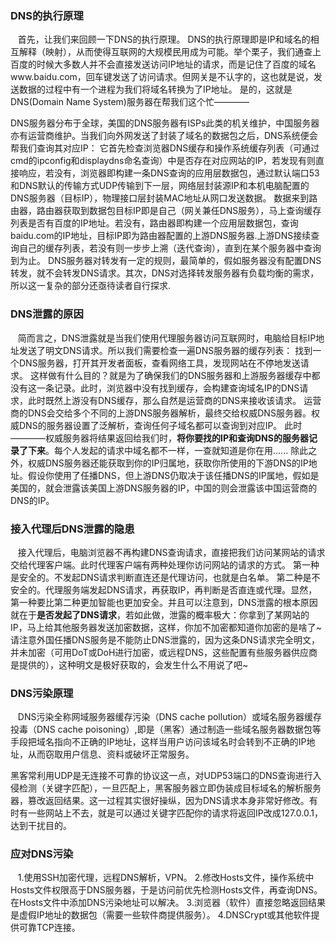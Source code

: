 
<WordCount>

### DNS的执行原理
&nbsp;&nbsp;
首先，让我们来回顾一下DNS的执行原理。
DNS的执行原理即是IP和域名的相互解释（映射），从而使得互联网的大规模民用成为可能。举个栗子，我们通查上百度的时候大多数人并不会直接发送访问IP地址的请求，而是记住了百度的域名www.baidu.com，回车键发送了访问请求。但网关是不认字的，这也就是说，发送数据的过程中有一个进程为我们将域名转换为了IP地址。
是的，这就是DNS(Domain Name System)服务器在帮我们这个忙————

DNS服务器分布于全球，美国的DNS服务器有ISPs此类的机关维护，中国服务器亦有运营商维护。当我们向外网发送了封装了域名的数据包之后，DNS系统便会帮我们查询其对应IP：
它首先检查浏览器DNS缓存和操作系统缓存列表（可通过cmd的ipconfig和displaydns命名查询）中是否存在对应网站的IP，若发现有则直接响应，若没有，浏览器即构建一条DNS查询的应用层数据包，通过默认端口53和DNS默认的传输方式UDP传输到下一层，网络层封装源IP和本机电脑配置的DNS服务器（目标IP），物理接口层封装MAC地址从网口发送数据。
数据来到路由器，路由器获取到数据包目标IP即是自己（网关兼任DNS服务），马上查询缓存列表是否有百度的IP地址。若没有，路由器即构建一个应用层数据包，查询baidu.com的IP地址，目标IP即为路由器配置的上游DNS服务器.上游DNS接续查询自己的缓存列表，若没有则一步步上溯（迭代查询），直到在某个服务器中查询到为止。
DNS服务器对转发有一定的规则，最简单的，假如服务器没有配置DNS转发，就不会转发DNS请求。其次，DNS对选择转发服务器有负载均衡的需求，所以这一复杂的部分还亟待读者自行探求.
&nbsp;&nbsp;
### DNS泄露的原因
&nbsp;&nbsp;
简而言之，DNS泄露就是当我们使用代理服务器访问互联网时，电脑给目标IP地址发送了明文DNS请求。所以我们需要检查一遍DNS服务器的缓存列表：
找到一个DNS服务器，打开其开发者面板，查看网络工具，发现网站在不停地发送请求。
这样做有什么目的？就是为了确保我们的DNS服务器和上游服务器缓存中都没有这一条记录。此时，浏览器中没有找到缓存，会构建查询域名IP的DNS请求，此时既然上游没有DNS缓存，那么自然是运营商的DNS来接收该请求。
运营商的DNS会交给多个不同的上游DNS服务器解析，最终交给权威DNS服务器。权威DNS的服务器设置了泛解析，查询任何子域名都可以查询到对应IP。
此时————权威服务器将结果返回给我们时，<strong>将你要找的IP和查询DNS的服务器记录了下来</strong>。每个人发起的请求中域名都不一样，一查就知道是你在用......
除此之外，权威DNS服务器还能获取到你的IP归属地，获取你所使用的下游DNS的IP地址。假设你使用了任播DNS，但上游DNS仍取决于该任播DNS的IP属地，假如是美国的，就会泄露该美国上游DNS服务器的IP，中国的则会泄露该中国运营商的DNS的IP。
&nbsp;&nbsp;
### 接入代理后DNS泄露的隐患
&nbsp;&nbsp;
接入代理后，电脑浏览器不再构建DNS查询请求，直接把我们访问某网站的请求交给代理客户端。此时代理客户端有两种处理你访问网站的请求的方式。
第一种是安全的。不发起DNS请求判断直连还是代理访问，也就是白名单。
第二种是不安全的。代理服务端发起DNS请求，再获取IP，再判断是否直连或代理。显然，第一种要比第二种更加智能也更加安全。并且可以注意到，DNS泄露的根本原因就在于<strong>是否发起了DNS请求</strong>，若如此做，泄露的概率极大：你拿到了某网站的IP，马上给其他服务器发送加密数据，这样，你加不加密都知道你加密的是啥了~
请注意外国任播DNS服务是不能防止DNS泄露的，因为这条DNS请求完全明文，并未加密（可用DoT或DoH进行加密，或远程DNS，这些配置有些服务器供应商是提供的），这种明文是极好获取的，会发生什么不用说了吧~
&nbsp;&nbsp;
### DNS污染原理
&nbsp;&nbsp;
DNS污染全称网域服务器缓存污染（DNS cache pollution）或域名服务器缓存投毒（DNS cache poisoning）,即是（黑客）通过制造一些域名服务器数据包等手段把域名指向不正确的IP地址，这样当用户访问该域名时会转到不正确的IP地址，从而窃取用户信息、资料或破坏正常服务。

黑客常利用UDP是无连接不可靠的协议这一点，对UDP53端口的DNS查询进行入侵检测（关键字匹配），一旦匹配上，黑客服务器立即伪装成目标域名的解析服务器，篡改返回结果。这一过程其实很好操纵，因为DNS请求本身非常好修改。有时有一些网站上不去，就是可以通过关键字匹配你的请求将返回IP改成127.0.0.1，达到干扰目的。
&nbsp;&nbsp;
### 应对DNS污染
&nbsp;&nbsp;
1.使用SSH加密代理，远程DNS解析，VPN。
2.修改Hosts文件，操作系统中Hosts文件权限高于DNS服务器，于是访问前优先检测Hosts文件，再查询DNS。在Hosts文件中添加DNS污染地址可以解决。
3.浏览器（软件）直接忽略返回结果是虚假IP地址的数据包（需要一些软件商提供服务）。
4.DNSCrypt或其他软件提供可靠TCP连接。
</WordCount>